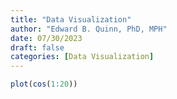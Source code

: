 ```yaml
---
title: "Data Visualization"
author: "Edward B. Quinn, PhD, MPH"
date: 07/30/2023
draft: false
categories: [Data Visualization]
---
```


```r

plot(cos(1:20))

```

